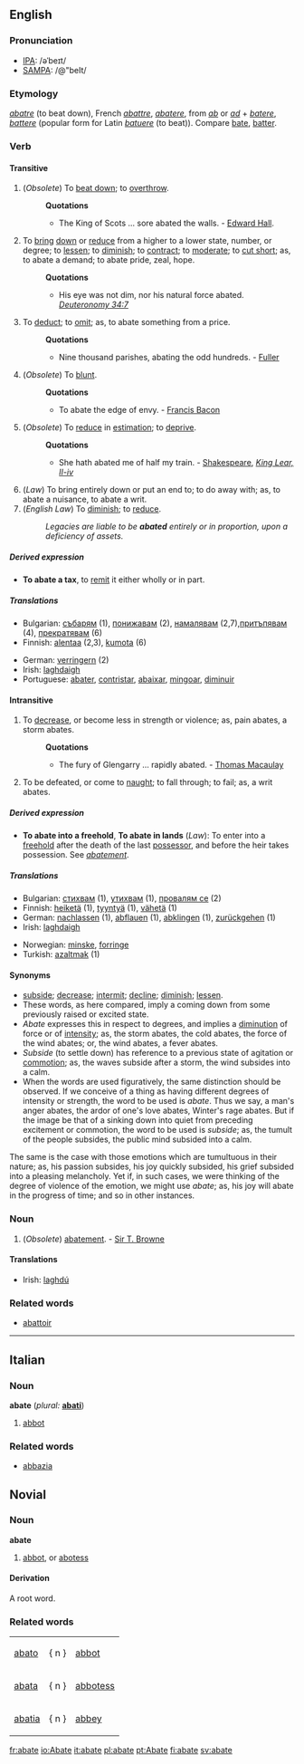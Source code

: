 {{Wikisource1911Enc|Abated}}
==English==

===Pronunciation===
*[[w:IPA|IPA]]: /əˈbeɪt/
*[[w:SAMPA|SAMPA]]: /@"beIt/

===Etymology===
{{OF.}} ''[[abatre]]'' (to beat down), French ''[[abattre]]'', {{LL.}} ''[[abatere]]'', from ''[[ab#Latin|ab]]'' or ''[[ad#Latin|ad]]'' + ''[[batere]]'', ''[[battere]]'' (popular form for Latin ''[[batuere]]'' (to beat)). Compare [[bate]], [[batter]].

===Verb===
{{en-conj-reg|abate|abates|abated|abating}}
====Transitive====
#(''Obsolete'') To [[beat down]]; to [[overthrow]].
#:'''Quotations'''
#:*The King of Scots ... sore abated the walls. - [[w:Edward Hall|Edward Hall]].
#To [[bring]] [[down]] or [[reduce]] from a higher to a lower state, number, or degree; to [[lessen]]; to [[diminish]]; to [[contract]]; to [[moderate]]; to [[cut short]]; as, to abate a demand; to abate pride, zeal, hope.
#:'''Quotations'''
#:*His eye was not dim, nor his natural force abated. ''[[w:Deuteronomy|Deuteronomy 34:7]]''
#To [[deduct]]; to [[omit]]; as, to abate something from a price.
#:'''Quotations'''
#:*Nine thousand parishes, abating the odd hundreds. - [[Fuller]]
#(''Obsolete'') To [[blunt]].
#:'''Quotations'''
#:*To abate the edge of envy. - [[w:Francis Bacon|Francis Bacon]]
#(''Obsolete'') To [[reduce]] in [[estimation]]; to [[deprive]]. 
#:'''Quotations'''
#:*She hath abated me of half my train. - [[w:William Shakespeare|Shakespeare]], ''[[w:King Lear|King Lear, II-iv]]''
#(''Law'') To bring entirely down or put an end to; to do away with; as, to abate a nuisance, to abate a writ. 
#(''English Law'') To [[diminish]]; to [[reduce]]. 
#:''Legacies are liable to be '''abated''' entirely or in proportion, upon a deficiency of assets.''

=====Derived expression=====
*'''To abate a tax''', to [[remit]] it either wholly or in part.

=====Translations=====
{{top}}
*Bulgarian: [[събарям]] (1), [[понижавам]] (2), [[намалявам]] (2,7),[[притъпявам]] (4), [[прекратявам]] (6)
*Finnish: [[alentaa]] (2,3), [[kumota]] (6)
{{mid}}
*German: [[verringern]] (2)
*Irish: [[laghdaigh]]
*Portuguese: [[abater]], [[contristar]], [[abaixar]], [[mingoar]], [[diminuir]]
{{bottom}}

====Intransitive====
#To [[decrease]], or become less in strength or violence; as, pain abates, a storm abates.
#:'''Quotations'''
#:*The fury of Glengarry ... rapidly abated. - [[w:Thomas Macaulay|Thomas Macaulay]]
#To be defeated, or come to [[naught]]; to fall through; to fail; as, a writ abates.

=====Derived expression=====
*'''To abate into a freehold''', '''To abate in lands''' (''Law''): To enter into a [[freehold]] after the death of the last [[possessor]], and before the heir takes possession. See ''[[abatement]]''.

=====Translations=====
{{top}}
*Bulgarian: [[стихвам]] (1), [[утихвам]] (1), [[провалям се]] (2)
*Finnish: [[heiketä]] (1), [[tyyntyä]] (1), [[vähetä]] (1)
*German: [[nachlassen]] (1), [[abflauen]] (1), [[abklingen]] (1), [[zurückgehen]] (1)
*Irish: [[laghdaigh]]
{{mid}}
*Norwegian: [[minske]], [[forringe]]
*Turkish: [[azaltmak]] (1)
{{bottom}}

====Synonyms====
*[[subside]]; [[decrease]]; [[intermit]]; [[decline]]; [[diminish]]; [[lessen]].
*These words, as here compared, imply a coming down from some previously raised or excited state. 
*''Abate'' expresses this in respect to degrees, and implies a [[diminution]] of force or of [[intensity]]; as, the storm abates, the cold abates, the force of the wind abates; or, the wind abates, a fever abates. 
*''Subside'' (to settle down) has reference to a previous state of agitation or [[commotion]]; as, the waves subside after a storm, the wind subsides into a calm. 
*When the words are used figuratively, the same distinction should be observed. If we conceive of a thing as having different degrees of intensity or strength, the word to be used is ''abate''. Thus we say, a man's anger abates, the ardor of one's love abates, Winter's rage abates. But if the image be that of a sinking down into quiet from preceding excitement or commotion, the word to be used is ''subside''; as, the tumult of the people subsides, the public mind subsided into a calm. 
The same is the case with those emotions which are tumultuous in their nature; as, his passion subsides, his joy quickly subsided, his grief subsided into a pleasing melancholy. Yet if, in such cases, we were thinking of the degree of violence of the emotion, we might use ''abate''; as, his joy will abate in the progress of time; and so in other instances.

===Noun===
{{sb|abate|abates}}
#(''Obsolete'') [[abatement]]. - [[w:Thomas Browne|Sir T. Browne]]

====Translations====
{{top}}
*Irish: [[laghdú]]
{{mid}}
{{bottom}}

===Related words===

*[[abattoir]]
----



==Italian==
===Noun===
'''abate''' {{m}} (''plural:'' '''[[abati]]''')
# [[abbot]]

===Related words===
*[[abbazia]]


==Novial==
===Noun===
<b>abate</b>
#[[abbot]], or [[abotess]]
====Derivation====
A root word.

===Related words===
{|
|[[abato]] || { n } || [[abbot]]
|-
|[[abata]] || { n } || [[abbotess]]
|-
|[[abatia]] || { n } || [[abbey]]
|}

[[fr:abate]]
[[io:Abate]]
[[it:abate]]
[[pl:abate]]
[[pt:Abate]]
[[fi:abate]]
[[sv:abate]]